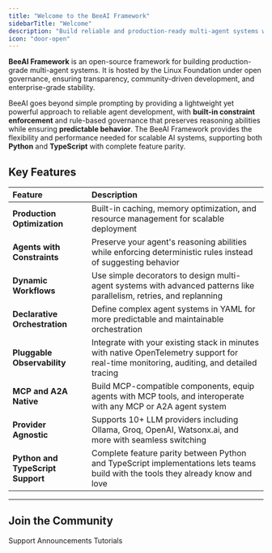```yaml
---
title: "Welcome to the BeeAI Framework"
sidebarTitle: "Welcome"
description: "Build reliable and production-ready multi-agent systems with our lightweight framework in Python or TypeScript"
icon: "door-open"
---
```


**BeeAI Framework** is an open-source framework for building production-grade multi-agent systems. It is hosted by the Linux Foundation under open governance, ensuring transparency, community-driven development, and enterprise-grade stability. 

BeeAI goes beyond simple prompting by providing a lightweight yet powerful approach to reliable agent development, with **built-in constraint enforcement** and rule-based governance that preserves reasoning abilities while ensuring **predictable behavior**.
The BeeAI Framework provides the flexibility and performance needed for scalable AI systems, supporting both **Python** and **TypeScript** with complete feature parity.


## Key Features

| **Feature**               | **Description**                              |
| :------------------------ | :---------------------------------------------- |
| **Production Optimization**  | Built-in caching, memory optimization, and resource management for scalable deployment |
| **Agents with Constraints**  | Preserve your agent's reasoning abilities while enforcing deterministic rules instead of suggesting behavior |
| **Dynamic Workflows**     | Use simple decorators to design multi-agent systems with advanced patterns like parallelism, retries, and replanning |
| **Declarative Orchestration**     | Define complex agent systems in YAML for more predictable and maintainable orchestration |
| **Pluggable Observability** | Integrate with your existing stack in minutes with native OpenTelemetry support for real-time monitoring, auditing, and detailed tracing |
| **MCP and A2A Native**      | Build MCP-compatible components, equip agents with MCP tools, and interoperate with any MCP or A2A agent system |
| **Provider Agnostic**      | Supports 10+ LLM providers including Ollama, Groq, OpenAI, Watsonx.ai, and more with seamless switching |
| **Python and TypeScript Support** | Complete feature parity between Python and TypeScript implementations lets teams build with the tools they already know and love |



---

## Join the Community

<CardGroup cols={3}>
  <Card title="Discord" icon="discord" href="https://discord.gg/NradeA6ZNF">
    Support
  </Card>
  <Card title="Bluesky" icon="bluesky" href="https://bsky.app/profile/beeaiagents.bsky.social">
    Announcements
  </Card>
  <Card title="Youtube" icon="youtube" href="https://youtube.com/@BeeAIAgents">
    Tutorials
  </Card>
</CardGroup>
